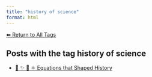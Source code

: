 ```yaml
---
title: "history of science"
format: html
---
```


[⬅ Return to All Tags](../tags.qmd)

## Posts with the tag **history of science**

- [📘 ✨ 🧮 ⚛️ Equations that Shaped History](/posts/mathematics/historical-equations.html)
